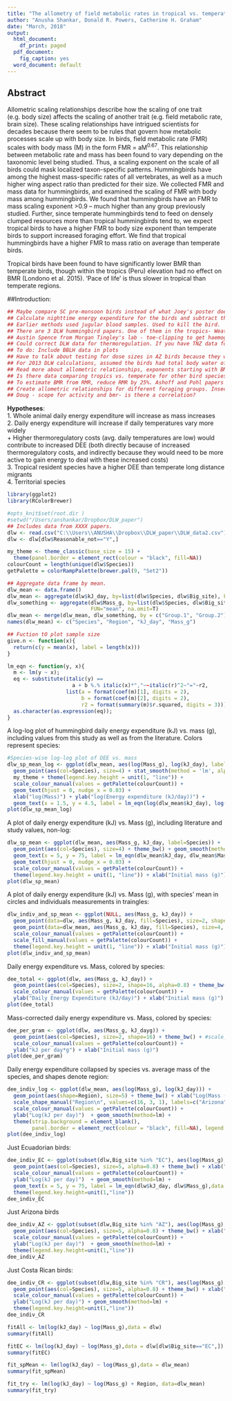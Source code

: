```yaml
---
title: "The allometry of field metabolic rates in tropical vs. temperate hummingbirds"
author: "Anusha Shankar, Donald R. Powers, Catherine H. Graham"
date: "March, 2018"
output:
  html_document:
    df_print: paged
  pdf_document:
    fig_caption: yes
  word_document: default
---
```

## Abstract
Allometric scaling relationships describe how the scaling of one trait (e.g. body size) affects the scaling of another trait (e.g. field metabolic rate, brain size). These scaling relationships have intrigued scientists for decades because there seem to be rules that govern how metabolic processes scale up with body size.  In birds, field metabolic rate (FMR) scales with body mass (M) in the form FMR = aM^0.67^. This relationship between metabolic rate and mass has been found to vary depending on the taxonomic level being studied. Thus, a scaling exponent on the scale of all birds could mask localized taxon-specific patterns. Hummingbirds have among the highest mass-specific rates of all vertebrates, as well as a much higher wing aspect ratio than predicted for their size. We collected FMR and mass data for hummingbirds, and examined the scaling of FMR with body mass among hummingbirds. We found that hummingbirds have an FMR to mass scaling exponent >0.9 -- much higher than any group previously studied. Further, since temperate hummingbirds tend to feed on densely clumped resources more than tropical hummingbirds tend to, we expect tropical birds to have a higher FMR to body size exponent than temperate birds to support increased foraging effort. We find that tropical hummingbirds have a higher FMR to mass ratio on average than temperate birds.

Tropical birds have been found to have significantly lower BMR than temperate birds, though within the tropics (Peru) elevation had no effect on BMR (Londono et al. 2015). 'Pace of life' is thus slower in tropical than temperate regions.

##Introduction:

```r
## Maybe compare SC pre-monsoon birds instead of what Joey's poster does with HC pre-monsoon birds. Because temperatures were similar for SC and Maqui/SL. HC was colder.
## Calculate nighttime energy expenditure for the birds and subtract that from total DEE, what is daytime energy expenditure? What is hourly daytime energy expenditure?
## Earlier methods used jugular blood samples. Used to kill the bird.
## There are 3 DLW hummingbird papers. One of them in the tropics- Weathers and Stiles. Don's done the other two. Harry Teebo, captive DLW. 
## Austin Spence from Morgan Tingley's lab - toe-clipping to get haemoglobin. Same guy who learned respirometry from Don.
## Could correct DLW data for thermoregulation. If you have TNZ data for the birds.
## To do: Include BBLH data in plots
## Have to talk about testing for dose sizes in AZ birds because they were fed and not injected.
## For 2013 DLW calculations, assumed the birds had total body water of 0.7 (i.e. 70% proportion of water to body mass). Speakman said this was okay.
## Read more about allometric relationships, exponents starting with BMR. Need to be able to explain why the slope is 1. Birds overall, FMR to mass slope is 0.68.
## Is there data comparing tropics vs. temperate for other bird species that I could analyze?
## To estimate BMR from RMR, reduce RMR by 25%. Ashoff and Pohl papers compare BMR and RMR
## Create allometric relationships for different foraging groups. Insectivores vs. granivores vs. nectarivores
## Doug - scope for activity and bmr- is there a correlation?
```

**Hypotheses**:  
1. Whole animal daily energy expenditure will increase as mass increases  
2. Daily energy expenditure will increase if daily temperatures vary more widely  
 + Higher thermoregulatory costs (avg. daily temperatures are low) would contribute to increased DEE (both directly because of increased thermoregulatory costs, and indirectly because they would need to be more active to gain energy to deal with these increased costs)  
3. Tropical resident species have a higher DEE than temperate long distance migrants  
4. Territorial species 

```r
library(ggplot2)
library(RColorBrewer)

#opts_knit$set(root.dir )
#setwd("/Users/anshankar/Dropbox/DLW_paper")
## Includes data from XXXX papers.
dlw <- read.csv("C:\\Users\\ANUSHA\\Dropbox\\DLW_paper\\DLW_data2.csv")
dlw <- dlw[dlw$Reasonable_not=="Y",]

my_theme <- theme_classic(base_size = 15) + 
  theme(panel.border = element_rect(colour = "black", fill=NA)) 
colourCount = length(unique(dlw$Species))
getPalette = colorRampPalette(brewer.pal(9, "Set2"))

## Aggregate data frame by mean.
dlw_mean <- data.frame()
dlw_mean <- aggregate(dlw$kJ_day, by=list(dlw$Species, dlw$Big_site), FUN="mean", na.omit=T)
dlw_something <- aggregate(dlw$Mass_g, by=list(dlw$Species, dlw$Big_site), 
                           FUN="mean", na.omit=T)
dlw_mean <- merge(dlw_mean, dlw_something, by = c("Group.1", "Group.2"))
names(dlw_mean) <- c("Species", "Region", "kJ_day", "Mass_g")

## Fuction tO plot sample size
give.n <- function(x){
  return(c(y = mean(x), label = length(x)))
}

lm_eqn <- function(y, x){
  m <- lm(y ~ x);
  eq <- substitute(italic(y) == 
                     a + b %.% italic(x)*","~~italic(r)^2~"="~r2, 
                   list(a = format(coef(m)[1], digits = 2), 
                        b = format(coef(m)[2], digits = 2), 
                        r2 = format(summary(m)$r.squared, digits = 3)))
  as.character(as.expression(eq));                 
}
```

A log-log plot of hummingbird daily energy expenditure (kJ) vs. mass (g), including values from this study as well as from the literature. Colors represent species:
```r
#Species-wise log-log plot of DEE vs. mass
dlw_sp_mean_log <- ggplot(dlw_mean, aes(log(Mass_g), log(kJ_day), label=Species)) + 
  geom_point(aes(col=Species), size=4) + stat_smooth(method = 'lm', alpha=0.1) + #geom_smooth(method=lm) + 
  my_theme + theme(legend.key.height = unit(1, "line")) + 
  scale_colour_manual(values = getPalette(colourCount)) +
  geom_text(hjust = 0, nudge_x = 0.03) +
  xlab("log(Mass)") + ylab("log(Energy expenditure (kJ/day))") +
  geom_text(x = 1.5, y = 4.5, label = lm_eqn(log(dlw_mean$kJ_day), log(dlw_mean$Mass_g)), parse=T)
plot(dlw_sp_mean_log)
```

A plot of daily energy expenditure (kJ) vs. Mass (g), including literature and study values, non-log:
```r
dlw_sp_mean <- ggplot(dlw_mean, aes(Mass_g, kJ_day, label=Species)) + 
  geom_point(aes(col=Species), size=4) + theme_bw() + geom_smooth(method=lm) +
  geom_text(x = 5, y = 75, label = lm_eqn(dlw_mean$kJ_day, dlw_mean$Mass_g), parse=T) +
  geom_text(hjust = 0, nudge_x = 0.03) +
  scale_colour_manual(values = getPalette(colourCount)) +
  theme(legend.key.height = unit(1, "line")) + xlab("Initial mass (g)") + ylab("Daily Energy Expenditure (kJ/day)")
plot(dlw_sp_mean)
```

A plot of daily energy expenditure (kJ) vs. Mass (g), with species' mean in circles and individuals measurements in traingles:
```r
dlw_indiv_and_sp_mean <- ggplot(NULL, aes(Mass_g, kJ_day)) +
  geom_point(data=dlw, aes(Mass_g, kJ_day, fill=Species), size=2, shape=24, alpha=0.7) +
  geom_point(data=dlw_mean, aes(Mass_g, kJ_day, fill=Species), size=4, shape=21) + my_theme + 
  scale_colour_manual(values = getPalette(colourCount)) +
  scale_fill_manual(values = getPalette(colourCount)) +
  theme(legend.key.height = unit(1, "line")) + xlab("Initial mass (g)") + ylab("Daily Energy Expenditure (kJ/day)")
plot(dlw_indiv_and_sp_mean)
```


Daily energy expenditure vs. Mass, colored by species:
```r
dee_total <- ggplot(dlw, aes(Mass_g, kJ_day)) + 
  geom_point(aes(col=Species), size=2, shape=16, alpha=0.8) + theme_bw() + 
  scale_colour_manual(values = getPalette(colourCount)) +
  ylab("Daily Energy Expenditure (kJ/day)") + xlab("Initial mass (g)")
plot(dee_total)
```

Mass-corrected daily energy expenditure vs. Mass, colored by species:
```r
dee_per_gram <- ggplot(dlw, aes(Mass_g, kJ_dayg)) + 
  geom_point(aes(col=Species), size=2, shape=16) + theme_bw() + #scale_color_brewer(palette="Paired") +
  scale_colour_manual(values = getPalette(colourCount)) +
  ylab("kJ per day*g") + xlab("Initial mass (g)")
plot(dee_per_gram)
```

Daily energy expenditure collapsed by species vs. average mass of the species, and shapes denote region:
```r
dee_indiv_log <- ggplot(dlw_mean, aes(log(Mass_g), log(kJ_day))) + 
  geom_point(aes(shape=Region), size=5) + theme_bw() + xlab("Log(Mass (g))") +
  scale_shape_manual("Region\n", values=c(16, 3, 1), labels=c("Arizona", "Costa Rica", "Ecuador")) +
  scale_colour_manual(values = getPalette(colourCount)) +
  ylab("Log(kJ per day)")  + geom_smooth(method=lm) + 
  theme(strip.background = element_blank(), 
        panel.border = element_rect(colour = "black", fill=NA), legend.key.height=unit(2,"line"))
plot(dee_indiv_log)
```

Just Ecuadorian birds:
```r
dee_indiv_EC <- ggplot(subset(dlw,Big_site %in% "EC"), aes(log(Mass_g), log(kJ_day))) +
  geom_point(aes(col=Species), size=5, alpha=0.8) + theme_bw() + xlab("Log(Mass (g))") + 
  scale_colour_manual(values = getPalette(colourCount)) +
  ylab("Log(kJ per day)")  + geom_smooth(method=lm) + 
  geom_text(x = 5, y = 75, label = lm_eqn(dlw$kJ_day, dlw$Mass_g),data = subset(dlw,Big_site %in% "EC"), parse=T) +
  theme(legend.key.height=unit(1,"line"))
dee_indiv_EC
```

Just Arizona birds
```r
dee_indiv_AZ <- ggplot(subset(dlw,Big_site %in% "AZ"), aes(log(Mass_g), log(kJ_day))) +
  geom_point(aes(col=Species), size=5, alpha=0.8) + theme_bw() + xlab("Log(Mass (g))") + 
  scale_colour_manual(values = getPalette(colourCount)) +
  ylab("Log(kJ per day)")  + geom_smooth(method=lm) + 
  theme(legend.key.height=unit(1,"line"))
dee_indiv_AZ
```

Just Costa Rican birds:
```r
dee_indiv_CR <- ggplot(subset(dlw,Big_site %in% "CR"), aes(log(Mass_g), log(kJ_day))) +
  geom_point(aes(col=Species), size=5, alpha=0.8) + theme_bw() + xlab("Log(Mass (g))") + 
  scale_colour_manual(values = getPalette(colourCount)) +
  ylab("Log(kJ per day)") + geom_smooth(method=lm) + 
  theme(legend.key.height=unit(1,"line")) 
dee_indiv_CR
```


```r
fitAll <- lm(log(kJ_day) ~ log(Mass_g),data = dlw)
summary(fitAll)

fitEC <- lm(log(kJ_day) ~ log(Mass_g),data = dlw[dlw$Big_site=="EC",])
summary(fitEC)

fit_spMean <- lm(log(kJ_day) ~ log(Mass_g),data = dlw_mean)
summary(fit_spMean)

fit_try <- lm(log(kJ_day) ~ log(Mass_g) + Region, data=dlw_mean)
summary(fit_try)
```